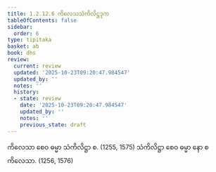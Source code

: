 ```yaml
---
title: 1.2.12.6 ကိလေသသံကိလိဋ္ဌဒုက
tableOfContents: false
sidebar:
  order: 6
type: tipitaka
basket: ab
book: dhs
review:
  current: review
  updated: '2025-10-23T09:20:47.984547'
  updated_by: ''
  notes: ''
  history:
  - state: review
    date: '2025-10-23T09:20:47.984547'
    updated_by: ''
    notes: ''
    previous_state: draft
---
```



<ReviewStatus review={frontmatter.review} showDetails={true} />

<HypothesisAnnotation frontmatter={frontmatter} />

<DynamicBreadcrumb />

<Division number="102" book="dhs" e="ch" v="29" p="13">

<Paragraph number="238" book="dhs">
ကိလေသာ စေဝ ဓမ္မာ သံကိလိဋ္ဌာ စ. (<Emphasis>1255, 1575</Emphasis>)
</Paragraph>

<Paragraph number="239" book="dhs">
သံကိလိဋ္ဌာ စေဝ ဓမ္မာ နော စ ကိလေသာ. (<Emphasis>1256, 1576</Emphasis>)
</Paragraph>
</Division>